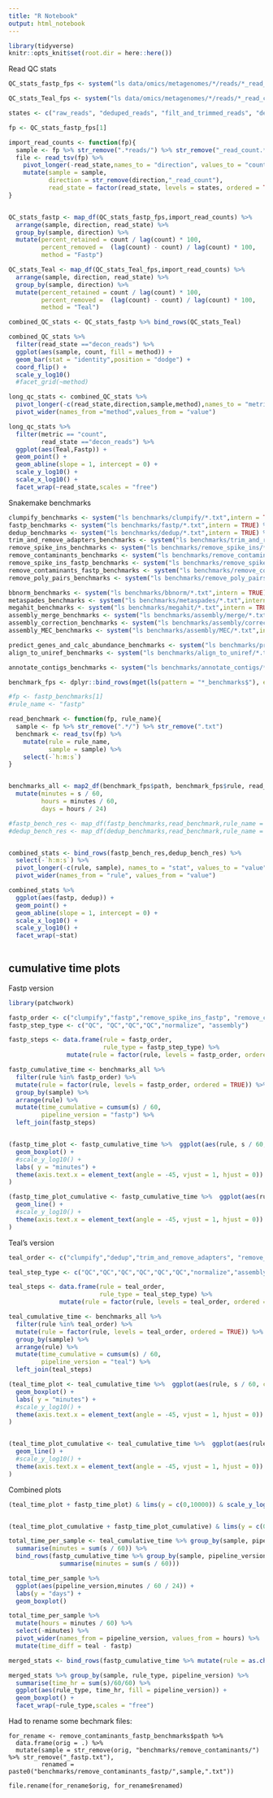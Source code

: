 ```yaml
---
title: "R Notebook"
output: html_notebook
---
```


```r
library(tidyverse)
knitr::opts_knit$set(root.dir = here::here())
```

Read QC stats
```r

QC_stats_fastp_fps <- system("ls data/omics/metagenomes/*/reads/*_read_count_fastp.tsv",intern = TRUE)

QC_stats_Teal_fps <- system("ls data/omics/metagenomes/*/reads/*_read_count.tsv",intern = TRUE)

states <- c("raw_reads", "deduped_reads", "filt_and_trimmed_reads", "decon_reads")

fp <- QC_stats_fastp_fps[1]

import_read_counts <- function(fp){
  sample <- fp %>% str_remove(".*reads/") %>% str_remove("_read_count.*")
  file <- read_tsv(fp) %>% 
    pivot_longer(-read_state,names_to = "direction", values_to = "count") %>% 
    mutate(sample = sample,
           direction = str_remove(direction,"_read_count"),
           read_state = factor(read_state, levels = states, ordered = TRUE))
}


QC_stats_fastp <- map_df(QC_stats_fastp_fps,import_read_counts) %>% 
  arrange(sample, direction, read_state) %>% 
  group_by(sample, direction) %>% 
  mutate(percent_retained = count / lag(count) * 100,
         percent_removed =  (lag(count) - count) / lag(count) * 100,
         method = "Fastp")

QC_stats_Teal <- map_df(QC_stats_Teal_fps,import_read_counts) %>% 
  arrange(sample, direction, read_state) %>% 
  group_by(sample, direction) %>% 
  mutate(percent_retained = count / lag(count) * 100,
         percent_removed =  (lag(count) - count) / lag(count) * 100,
         method = "Teal")

combined_QC_stats <- QC_stats_fastp %>% bind_rows(QC_stats_Teal)

combined_QC_stats %>% 
  filter(read_state =="decon_reads") %>% 
  ggplot(aes(sample, count, fill = method)) +
  geom_bar(stat = "identity",position = "dodge") +
  coord_flip() +
  scale_y_log10() 
  #facet_grid(~method)

long_qc_stats <- combined_QC_stats %>% 
  pivot_longer(-c(read_state,direction,sample,method),names_to = "metric",values_to = "value") %>% 
  pivot_wider(names_from ="method",values_from = "value")

long_qc_stats %>% 
  filter(metric == "count",
         read_state =="decon_reads") %>% 
  ggplot(aes(Teal,Fastp)) +
  geom_point() + 
  geom_abline(slope = 1, intercept = 0) +
  scale_y_log10() +
  scale_x_log10() +
  facet_wrap(~read_state,scales = "free")
```

Snakemake benchmarks
```r
clumpify_benchmarks <- system("ls benchmarks/clumpify/*.txt",intern = TRUE) %>% data.frame(path = ., rule = "clumpify")
fastp_benchmarks <- system("ls benchmarks/fastp/*.txt",intern = TRUE) %>% data.frame(path = ., rule = "fastp")
dedup_benchmarks <- system("ls benchmarks/dedup/*.txt",intern = TRUE) %>% data.frame(path = ., rule = "dedup")
trim_and_remove_adapters_benchmarks <- system("ls benchmarks/trim_and_remove_adapters/*.txt",intern = TRUE) %>% data.frame(path = ., rule = "trim_and_remove_adapters")
remove_spike_ins_benchmarks <- system("ls benchmarks/remove_spike_ins/*.txt",intern = TRUE) %>% data.frame(path = ., rule = "remove_spike_ins")
remove_contaminants_benchmarks <- system("ls benchmarks/remove_contaminants/*.txt",intern = TRUE) %>% data.frame(path = ., rule = "remove_contaminants")
remove_spike_ins_fastp_benchmarks <- system("ls benchmarks/remove_spike_ins_fastp/*.txt",intern = TRUE) %>% data.frame(path = ., rule = "remove_spike_ins_fastp")
remove_contaminants_fastp_benchmarks <- system("ls benchmarks/remove_contaminants_fastp/*.txt",intern = TRUE) %>% data.frame(path = ., rule = "remove_contaminants_fastp")
remove_poly_pairs_benchmarks <- system("ls benchmarks/remove_poly_pairs/*.txt",intern = TRUE) %>% data.frame(path = ., rule = "remove_poly_pairs")

bbnorm_benchmarks <- system("ls benchmarks/bbnorm/*.txt",intern = TRUE) %>% data.frame(path = ., rule = "bbnorm")
metaspades_benchmarks <- system("ls benchmarks/metaspades/*.txt",intern = TRUE) %>% data.frame(path = ., rule = "metaspades")
megahit_benchmarks <- system("ls benchmarks/megahit/*.txt",intern = TRUE) %>% data.frame(path = ., rule = "megahit")
assembly_merge_benchmarks <- system("ls benchmarks/assembly/merge/*.txt",intern = TRUE) %>% data.frame(path = ., rule = "assembly_merge")
assembly_correction_benchmarks <- system("ls benchmarks/assembly/correct_contigs/*.txt",intern = TRUE) %>% data.frame(path = ., rule = "assembly_correction")
assembly_MEC_benchmarks <- system("ls benchmarks/assembly/MEC/*.txt",intern = TRUE) %>% data.frame(path = ., rule = "MEC")

predict_genes_and_calc_abundance_benchmarks <- system("ls benchmarks/predict_genes_and_calc_abundance/*.txt",intern = TRUE) %>% data.frame(path = ., rule = "predict_genes_and_calc_abundance")
align_to_uniref_benchmarks <- system("ls benchmarks/align_to_uniref/*.txt",intern = TRUE) %>% data.frame(path = ., rule = "align_to_uniref")

annotate_contigs_benchmarks <- system("ls benchmarks/annotate_contigs/*.txt",intern = TRUE) %>% data.frame(path = ., rule = "annotate_contigs")

benchmark_fps <- dplyr::bind_rows(mget(ls(pattern = "*_benchmarks$"), envir = .GlobalEnv))

#fp <- fastp_benchmarks[1]
#rule_name <- "fastp"

read_benchmark <- function(fp, rule_name){
  sample <- fp %>% str_remove(".*/") %>% str_remove(".txt")
  benchmark <- read_tsv(fp) %>% 
    mutate(rule = rule_name, 
           sample = sample) %>% 
    select(-`h:m:s`)
}


benchmarks_all <- map2_df(benchmark_fps$path, benchmark_fps$rule, read_benchmark) %>% 
  mutate(minutes = s / 60, 
         hours = minutes / 60,
         days = hours / 24)

#fastp_bench_res <- map_df(fastp_benchmarks,read_benchmark,rule_name = "fastp")
#dedup_bench_res <- map_df(dedup_benchmarks,read_benchmark,rule_name = "dedup")


combined_stats <- bind_rows(fastp_bench_res,dedup_bench_res) %>% 
  select(-`h:m:s`) %>% 
  pivot_longer(-c(rule, sample), names_to = "stat", values_to = "value") %>% 
  pivot_wider(names_from = "rule", values_from = "value")

combined_stats %>% 
  ggplot(aes(fastp, dedup)) +
  geom_point() +
  geom_abline(slope = 1, intercept = 0) +
  scale_x_log10() +
  scale_y_log10() +
  facet_wrap(~stat)
 
```


## cumulative time plots

Fastp version
```r

library(patchwork)

fastp_order <- c("clumpify","fastp","remove_spike_ins_fastp", "remove_contaminants_fastp","bbnorm","metaspades")
fastp_step_type <- c("QC", "QC","QC","QC","normalize", "assembly")

fastp_steps <- data.frame(rule = fastp_order,
                          rule_type = fastp_step_type) %>% 
                mutate(rule = factor(rule, levels = fastp_order, ordered = TRUE))

fastp_cumulative_time <- benchmarks_all %>% 
  filter(rule %in% fastp_order) %>% 
  mutate(rule = factor(rule, levels = fastp_order, ordered = TRUE)) %>% 
  group_by(sample) %>% 
  arrange(rule) %>%  
  mutate(time_cumulative = cumsum(s) / 60,
         pipeline_version = "fastp") %>% 
  left_join(fastp_steps)


(fastp_time_plot <- fastp_cumulative_time %>%  ggplot(aes(rule, s / 60, color = rule_type)) +
  geom_boxplot() +
  #scale_y_log10() +
  labs( y = "minutes") +
  theme(axis.text.x = element_text(angle = -45, vjust = 1, hjust = 0))
)

(fastp_time_plot_cumulative <- fastp_cumulative_time %>%  ggplot(aes(rule, time_cumulative, group = sample, color = rule_type)) +
  geom_line() +
  #scale_y_log10() +
  theme(axis.text.x = element_text(angle = -45, vjust = 1, hjust = 0))
)
```


Teal's version
```r
teal_order <- c("clumpify","dedup","trim_and_remove_adapters", "remove_spike_ins", "remove_contaminants", "remove_poly_pairs", "bbnorm","metaspades", "megahit", "assembly_merge", "assembly_correction", "MEC")

teal_step_type <- c("QC","QC","QC","QC","QC","QC","normalize","assembly","assembly","assembly_merge", "assembly_merge", "assembly_merge")

teal_steps <- data.frame(rule = teal_order,
                         rule_type = teal_step_type) %>% 
              mutate(rule = factor(rule, levels = teal_order, ordered = TRUE))

teal_cumulative_time <- benchmarks_all %>% 
  filter(rule %in% teal_order) %>% 
  mutate(rule = factor(rule, levels = teal_order, ordered = TRUE)) %>% 
  group_by(sample) %>% 
  arrange(rule) %>% 
  mutate(time_cumulative = cumsum(s) / 60,
         pipeline_version = "teal") %>% 
  left_join(teal_steps)

(teal_time_plot <- teal_cumulative_time %>%  ggplot(aes(rule, s / 60, color = rule_type)) +
  geom_boxplot() +
  labs( y = "minutes") +
  #scale_y_log10() +
  theme(axis.text.x = element_text(angle = -45, vjust = 1, hjust = 0))
)


(teal_time_plot_cumulative <- teal_cumulative_time %>%  ggplot(aes(rule, time_cumulative, group = sample, color = rule_type)) +
  geom_line() +
  #scale_y_log10() +
  theme(axis.text.x = element_text(angle = -45, vjust = 1, hjust = 0))
)

```


Combined plots
```r
(teal_time_plot + fastp_time_plot) & lims(y = c(0,10000)) & scale_y_log10()


(teal_time_plot_cumulative + fastp_time_plot_cumulative) & lims(y = c(0,10000))

total_time_per_sample <- teal_cumulative_time %>% group_by(sample, pipeline_version) %>% 
  summarise(minutes = sum(s / 60)) %>% 
  bind_rows(fastp_cumulative_time %>% group_by(sample, pipeline_version) %>% 
              summarise(minutes = sum(s / 60)))

total_time_per_sample %>% 
  ggplot(aes(pipeline_version,minutes / 60 / 24)) + 
  labs(y = "days") +
  geom_boxplot()

total_time_per_sample %>% 
  mutate(hours = minutes / 60) %>% 
  select(-minutes) %>% 
  pivot_wider(names_from = pipeline_version, values_from = hours) %>% 
  mutate(time_diff = teal - fastp)

merged_stats <- bind_rows(fastp_cumulative_time %>% mutate(rule = as.character(rule)), teal_cumulative_time %>% mutate(rule = as.character(rule))) # Can't bind factors with different levels/orders

merged_stats %>% group_by(sample, rule_type, pipeline_version) %>% 
  summarise(time_hr = sum(s)/60/60) %>% 
  ggplot(aes(rule_type, time_hr, fill = pipeline_version)) +
  geom_boxplot() +
  facet_wrap(~rule_type,scales = "free")

```



Had to rename some bechmark files:
```{}
for_rename <- remove_contaminants_fastp_benchmarks$path %>% 
  data.frame(orig = .) %>% 
  mutate(sample = str_remove(orig, "benchmarks/remove_contaminants/") %>% str_remove("_fastp.txt"),
         renamed = paste0("benchmarks/remove_contaminants_fastp/",sample,".txt"))

file.rename(for_rename$orig, for_rename$renamed)

```




